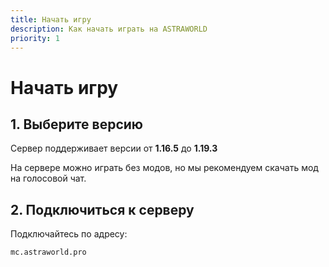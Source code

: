 ```yaml
---
title: Начать игру
description: Как начать играть на ASTRAWORLD
priority: 1
---
```


# Начать игру

## 1. Выберите версию

Сервер поддерживает версии от **1.16.5** до **1.19.3**

На сервере можно играть без модов, но мы рекомендуем скачать мод на голосовой чат.

## 2. Подключиться к серверу

Подключайтесь по адресу:

```
mc.astraworld.pro
```
